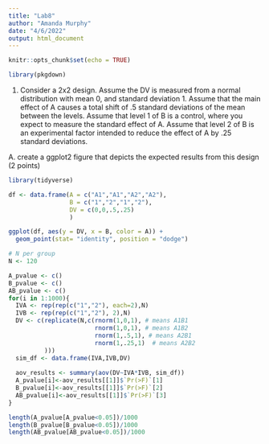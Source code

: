 ```yaml
---
title: "Lab8"
author: "Amanda Murphy"
date: "4/6/2022"
output: html_document
---
```


```r
knitr::opts_chunk$set(echo = TRUE)
```


```r
library(pkgdown)
```

1. Consider a 2x2 design. Assume the DV is measured from a normal distribution with mean 0, and standard deviation 1. Assume that the main effect of A causes a total shift of .5 standard deviations of the mean between the levels. Assume that level 1 of B is a control, where you expect to measure the standard effect of A. Assume that level 2 of B is an experimental factor intended to reduce the effect of A by .25 standard deviations.

A. create a ggplot2 figure that depicts the expected results from this design (2 points)

```r
library(tidyverse)

df <- data.frame(A = c("A1","A1","A2","A2"),
                 B = c("1","2","1","2"),
                 DV = c(0,0,.5,.25)
                 )

ggplot(df, aes(y = DV, x = B, color = A)) +
  geom_point(stat= "identity", position = "dodge")
```

```r
# N per group
N <- 120

A_pvalue <- c()
B_pvalue <- c()
AB_pvalue <- c()
for(i in 1:1000){
  IVA <- rep(rep(c("1","2"), each=2),N)
  IVB <- rep(rep(c("1","2"), 2),N)
  DV <- c(replicate(N,c(rnorm(1,0,1), # means A1B1
                        rnorm(1,0,1), # means A1B2
                        rnorm(1,.5,1), # means A2B1
                        rnorm(1,.25,1)  # means A2B2
          )))
  sim_df <- data.frame(IVA,IVB,DV)
  
  aov_results <- summary(aov(DV~IVA*IVB, sim_df))
  A_pvalue[i]<-aov_results[[1]]$`Pr(>F)`[1]
  B_pvalue[i]<-aov_results[[1]]$`Pr(>F)`[2]
  AB_pvalue[i]<-aov_results[[1]]$`Pr(>F)`[3]
}

length(A_pvalue[A_pvalue<0.05])/1000
length(B_pvalue[B_pvalue<0.05])/1000
length(AB_pvalue[AB_pvalue<0.05])/1000
```


